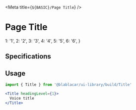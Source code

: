 

<Meta title={`${BASIC}/Page Title`} />

# **Page Title**

  1: '1',
  2: '2',
  3: '3',
  4: '4',
  5: '5',
  6: '6',
}

<Canvas>
  <Story name="Default">
    <Title headingLevel={select('Heading', optionHeading, '1')}>
      {text('Title', 'Voice title')}
    </Title>
  </Story>
</Canvas>

## Specifications

## Usage

```jsx
import { Title } from '@blablacar/ui-library/build/Title'

<Title headingLevel={1}>
  Voice title
</Title>
```

<ArgsTable of={Title} />
